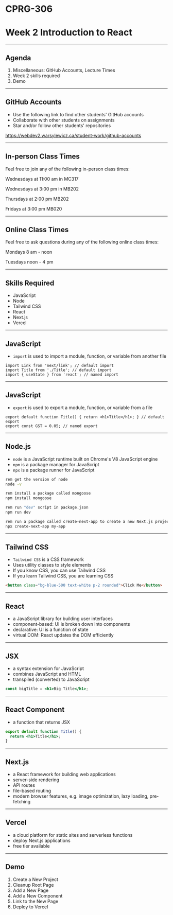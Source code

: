 # CPRG-306

# Week 2 Introduction to React

---

## Agenda

1. Miscellaneous: GitHub Accounts, Lecture Times
2. Week 2 skills required
3. Demo

---

## GitHub Accounts

- Use the following link to find other students' GitHub accounts
- Collaborate with other students on assignments
- Star and/or follow other students' repositories

https://webdev2.warsylewicz.ca/student-work/github-accounts

---

## In-person Class Times

Feel free to join any of the following in-person class times:

Wednesdays at 11:00 am in MC317

Wednesdays at 3:00 pm in MB202

Thursdays at 2:00 pm MB202

Fridays at 3:00 pm MB020

---

## Online Class Times

Feel free to ask questions during any of the following online class times:

Mondays 8 am - noon

Tuesdays noon - 4 pm

---

## Skills Required

- JavaScript
- Node
- Tailwind CSS
- React
- Next.js
- Vercel

---

## JavaScript

- `import` is used to import a module, function, or variable from another file

```
import Link from 'next/link'; // default import
import Title from './Title'; // default import
import { useState } from 'react'; // named import
```

---

## JavaScript

- `export` is used to export a module, function, or variable from a file

```
export default function Title() { return <h1>Title</h1>; } // default export
export const GST = 0.05; // named export
```

---

## Node.js

- `node` is a JavaScript runtime built on Chrome's V8 JavaScript engine
- `npm` is a package manager for JavaScript
- `npx` is a package runner for JavaScript

```bash
rem get the version of node
node -v

rem install a package called mongoose
npm install mongoose

rem run "dev" script in package.json
npm run dev

rem run a package called create-next-app to create a new Next.js project
npx create-next-app my-app
```

---

## Tailwind CSS

- `Tailwind CSS` is a CSS framework
- Uses utility classes to style elements
- If you know CSS, you can use Tailwind CSS
- If you learn Tailwind CSS, you are learning CSS

```html
<button class="bg-blue-500 text-white p-2 rounded">Click Me</button>
```

---

## React

- a JavaScript library for building user interfaces
- component-based: UI is broken down into components
- declarative: UI is a function of state
- virtual DOM: React updates the DOM efficiently

---

## JSX

- a syntax extension for JavaScript
- combines JavaScript and HTML
- transpiled (converted) to JavaScript

```jsx
const bigTitle = <h1>Big Title</h1>;
```

---

## React Component

- a function that returns JSX

```jsx
export default function Title() {
  return <h1>Title</h1>;
}
```

---

## Next.js

- a React framework for building web applications
- server-side rendering
- API routes
- file-based routing
- modern browser features, e.g. image optimization, lazy loading, pre-fetching

---

## Vercel

- a cloud platform for static sites and serverless functions
- deploy Next.js applications
- free tier available

---

## Demo

1. Create a New Project
2. Cleanup Root Page
3. Add a New Page
4. Add a New Component
5. Link to the New Page
6. Deploy to Vercel
